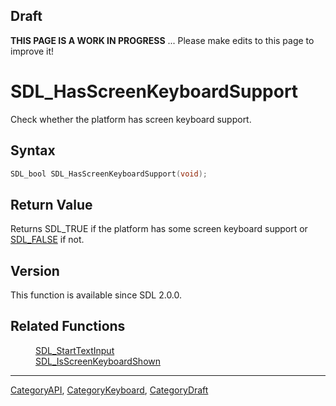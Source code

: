 
== Draft ==

'''THIS PAGE IS A WORK IN PROGRESS''' ... Please make edits to this page to improve it!



<!-- #*^*^*^*^*See https://wiki.libsdl.org/SGFunctions for details on editing this page*^*^*^*^* -->
= SDL_HasScreenKeyboardSupport =

Check whether the platform has screen keyboard support.

== Syntax ==

<syntaxhighlight lang='c'>
SDL_bool SDL_HasScreenKeyboardSupport(void);
</syntaxhighlight>

== Return Value ==

Returns SDL_TRUE if the platform has some screen keyboard support or
[[SDL_FALSE]] if not.



== Version ==

This function is available since SDL 2.0.0.



== Related Functions ==

:[[SDL_StartTextInput]]
:[[SDL_IsScreenKeyboardShown]]

----
[[CategoryAPI]], [[CategoryKeyboard]], [[CategoryDraft]]
<!-- #See the Style Guide for instructions on editing the footer. -->


